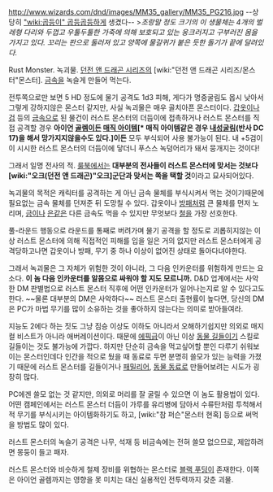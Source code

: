 http://www.wizards.com/dnd/images/MM35_gallery/MM35_PG216.jpg
--상당히 [["wiki:곱등이" 곱등곱등]]하게 생겼다--
>''조랑말 정도 크기의 이 생물체는 4개의 벌레형 다리와 두껍고 우툴두툴한 가죽에 의해 보호되고 있는 웅크러지고 구부러진 몸을 가지고 있다. 꼬리는 판으로 둘러져 있고 양쪽에 물갈퀴가 붙은 듯한 돌기가 끝에 달려있다.''

Rust Monster. 녹괴물. [[던전 앤 드래곤 시리즈]]의 [wiki:"던전 앤 드래곤 시리즈/몬스터"몬스터]. [[금속]]을 녹슬게 만들어 먹는다.

전투쪽으로만 보면 5 HD 정도에 물기 공격도 1d3 피해, 게다가 명중굴림도 몹시 낮아서 그렇게 강하지않은 몬스터 같지만, 사실 녹괴물은 매우 골치아픈 몬스터이다. [[갑옷]]이나 [[검]] 등의 [[금속]]으로 된 물건이 러스트 몬스터의 더듬이에 접촉하거나 러스트 몬스터를 직접 공격할 경우 '''아이언 [[골렘]]이든 [[매직 아이템]][* 매직 아이템같은 경우 [[내성굴림]](반사 DC 17)을 해서 망가지지않을수도 있다.]이든''' 모두 부식되어 사용 불가능이 된다. 내 +5검이 이 시시한 러스트 몬스터의 더듬이에 닿더니 푸스스 녹덩어리가 돼서 뭉개지는 것이다!

그래서 일명 전사의 적. [[룰북]]에서는 '''대부분의 전사들이 러스트 몬스터에 맞서는 것보다 [wiki:"오크(던전 앤 드래곤)"오크]군단과 맞서는 쪽을 택할 것'''이라고 묘사되어있다.

녹괴물의 목적은 캐릭터를 공격하는 게 아닌 금속 물체를 부식시켜서 먹는 것이기때문에 필요없는 금속 물체를 던져준 뒤 도망칠 수 있다. 갑옷이나 [[방패]]처럼 큰 물체를 먼저 노리며, [[금]]이나 [[은]]같은 다른 금속도 먹을 수 있지만 무엇보다 [[철]]을 가장 선호한다.

풀-라운드 행동으로 라운드를 통째로 버려가며 물기 공격을 할 정도로 괴롭히지않는 이상 러스트 몬스터에 의해 직접적인 피해를 입을 일은 거의 없지만 러스트 몬스터에게 공격당하고나면 갑옷이나 방패, 무기 중 하나 이상이 없어진 상태로 돌아다녀야한다.

그래서 녹괴물은 그 자체가 위험한 것이 아니라, 그 다음 인카운터를 위험하게 만드는 요소다. '''이 놈 다음 인카운터를 알몸으로 싸워야 할 지도 모르니까.''' D&D 업계에서는 사악한 DM 판별법으로 러스트 몬스터 직후에 어떤 인카운터가 일어나는지로 알 수 있다고도 한다. ~~물론 대부분의 DM은 사악하다~~ 러스트 몬스터 출현률이 높다면, 당신의 DM은 PC가 마법 무기를 많이 소유하는 것을 좋아하지 않는다는 의미로 받아들여라.

지능도 2에다 하는 짓도 그냥 짐승 이상도 이하도 아니라서 오해하기쉽지만 의외로 매지컬 비스트가 아니라 애버레이션이다. 때문에 [http://www.d20srd.org/srd/epic/skills.htm#handleAnimal 에픽급]이 아닌 이상 [http://www.d20srd.org/srd/skills/handleAnimal.htm 동물 길들이기] 스킬로 길들이는 것도 불가능에 가깝다. 하지만 단순히 금속을 먹고싶어할 뿐인 다루기 쉬워보이는 몬스터인데다 인간을 적으로 뒀을 때 동료로 두면 분명히 쓸모가 있는 능력을 가졌기 때문에 러스트 몬스터를 길들이거나 [[패밀리어]], [[동물 동료]]로 만들어보려는 시도가 굉장히 많다.

PC에겐 쓸모 없는 것 같지만, 의외로 머리를 잘 굴릴 수 있으면 이 놈도 활용법이 있다. 어떤 캠페인에서는 러스트 몬스터 더듬이 가루를 유리병에 담아서 수류탄처럼 투척해서 적 무기를 부식시키는 아이템화하기도 하고, [wiki:"참 퍼슨"몬스터 현혹] 등으로 써먹을 방법도 많이 있다.

러스트 몬스터의 녹슬기 공격은 나무, 석재 등 비금속에는 전혀 쓸모 없으므로, 제압하려면 몽둥이 들고 패자.

러스트 몬스터와 비슷하게 철제 장비를 위협하는 몬스터로 [[블랙 푸딩]]이 존재한다. 이쪽은 아이언 골렘까지는 영향을 못 미치는 대신 실용적인 전투력까지 갖춘 괴물.
